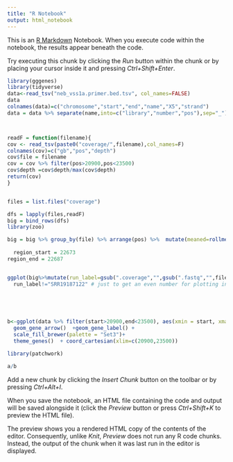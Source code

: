 ---
title: "R Notebook"
output: html_notebook
---

This is an [R Markdown](http://rmarkdown.rstudio.com) Notebook. When you execute code within the notebook, the results appear beneath the code. 

Try executing this chunk by clicking the *Run* button within the chunk or by placing your cursor inside it and pressing *Ctrl+Shift+Enter*. 

```{r}
library(gggenes)
library(tidyverse)
data<-read_tsv("neb_vss1a.primer.bed.tsv", col_names=FALSE)
data
colnames(data)=c("chromosome","start","end","name","X5","strand")
data = data %>% separate(name,into=c("library","number","pos"),sep="_") 



readF = function(filename){
cov <- read_tsv(paste0("coverage/",filename),col_names=F)
colnames(cov)=c("gb","pos","depth")
cov$file = filename
cov = cov %>% filter(pos>20900,pos<23500)
cov$depth =cov$depth/max(cov$depth)
return(cov)
}


files = list.files("coverage")

dfs = lapply(files,readF)
big = bind_rows(dfs)
library(zoo)

big = big %>% group_by(file) %>% arrange(pos) %>%  mutate(meaned=rollmean(depth,k=21,na.pad=T))
  
  region_start = 22673
region_end = 22687


ggplot(big%>%mutate(run_label=gsub(".coverage","",gsub(".fastq","",file)) %>% filter(
  run_label!="SRR19187122" # just to get an even number for plotting in a grid
                                                                                     
                                                                                     )),aes(x=pos,y=meaned,color=file)) +geom_line() + coord_cartesian(xlim=c(21900,23500))+theme_bw() + theme(legend.position = "none") +facet_wrap(~run_label)+scale_y_continuous(expand=c(0,0),breaks=c(0,0.5,1),limits=c(0,1), label=scales::percent)+annotate("point",x=(region_start+region_end)/2,y=0.1,color="gray" )+labs(x="Genome position",y="Normalised coverage")



b<-ggplot(data %>% filter(start>20900,end<23500), aes(xmin = start, xmax = end,y="1",forward=strand=="+",label=number,fill=number)) +
  geom_gene_arrow()  +geom_gene_label() +
  scale_fill_brewer(palette = "Set3")+
  theme_genes()  + coord_cartesian(xlim=c(20900,23500))

library(patchwork)

a/b


```

Add a new chunk by clicking the *Insert Chunk* button on the toolbar or by pressing *Ctrl+Alt+I*.

When you save the notebook, an HTML file containing the code and output will be saved alongside it (click the *Preview* button or press *Ctrl+Shift+K* to preview the HTML file).

The preview shows you a rendered HTML copy of the contents of the editor. Consequently, unlike *Knit*, *Preview* does not run any R code chunks. Instead, the output of the chunk when it was last run in the editor is displayed.
